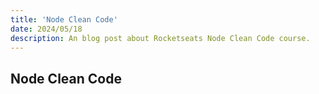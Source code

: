 ```yaml
---
title: 'Node Clean Code'
date: 2024/05/18
description: An blog post about Rocketseats Node Clean Code course.
---
```



<BlogHeader
  title="Node Clean Code"
  date="2024/05/24"
  description="An blog post about Rocketseats Node Clean Code course."
/>

## Node Clean Code
